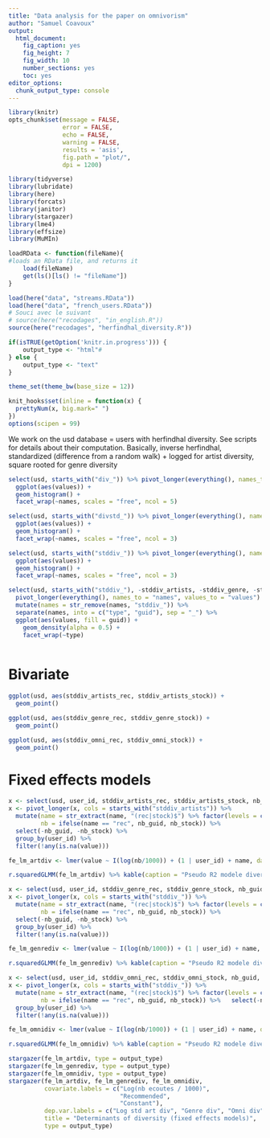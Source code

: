 ```yaml
---
title: "Data analysis for the paper on omnivorism"
author: "Samuel Coavoux"
output: 
  html_document: 
    fig_caption: yes
    fig_height: 7
    fig_width: 10
    number_sections: yes
    toc: yes
editor_options: 
  chunk_output_type: console
---
```


```r
library(knitr)
opts_chunk$set(message = FALSE,
               error = FALSE,
               echo = FALSE,
               warning = FALSE,
               results = 'asis',
               fig.path = "plot/",
               dpi = 1200)
```

```r
library(tidyverse)
library(lubridate)
library(here)
library(forcats)
library(janitor)
library(stargazer)
library(lme4)
library(effsize)
library(MuMIn)

loadRData <- function(fileName){
#loads an RData file, and returns it
    load(fileName)
    get(ls()[ls() != "fileName"])
}

```

```r
load(here("data", "streams.RData"))
load(here("data", "french_users.RData"))
# Souci avec le suivant
# source(here("recodages", "in_english.R"))
source(here("recodages", "herfindhal_diversity.R"))
```

```r
if(isTRUE(getOption('knitr.in.progress'))) {
    output_type <- "html"#
} else {
    output_type <- "text"
}

theme_set(theme_bw(base_size = 12))

knit_hooks$set(inline = function(x) {
  prettyNum(x, big.mark=" ")
})
options(scipen = 99)

```


We work on the usd database = users with herfindhal diversity. See scripts for details about their computation. Basically, inverse herfindhal, standardized (difference from a random walk) + logged for artist diversity, square rooted for genre diversity

```r
select(usd, starts_with("div_")) %>% pivot_longer(everything(), names_to = "names", values_to = "values") %>% 
  ggplot(aes(values)) +
  geom_histogram() +
  facet_wrap(~names, scales = "free", ncol = 5)
```

```r
select(usd, starts_with("divstd_")) %>% pivot_longer(everything(), names_to = "names", values_to = "values") %>% 
  ggplot(aes(values)) +
  geom_histogram() +
  facet_wrap(~names, scales = "free", ncol = 3)
```

```r
select(usd, starts_with("stddiv_")) %>% pivot_longer(everything(), names_to = "names", values_to = "values") %>% 
  ggplot(aes(values)) +
  geom_histogram() +
  facet_wrap(~names, scales = "free", ncol = 3)
```

```r
select(usd, starts_with("stddiv_"), -stddiv_artists, -stddiv_genre, -stddiv_omni) %>%
  pivot_longer(everything(), names_to = "names", values_to = "values") %>% 
  mutate(names = str_remove(names, "stddiv_")) %>% 
  separate(names, into = c("type", "guid"), sep = "_") %>% 
  ggplot(aes(values, fill = guid)) +
    geom_density(alpha = 0.5) +
    facet_wrap(~type)
    
```

# Bivariate

```r
ggplot(usd, aes(stddiv_artists_rec, stddiv_artists_stock)) +
  geom_point()
```

```r
ggplot(usd, aes(stddiv_genre_rec, stddiv_genre_stock)) +
  geom_point()
```

```r
ggplot(usd, aes(stddiv_omni_rec, stddiv_omni_stock)) +
  geom_point()
```


# Fixed effects models

```r
x <- select(usd, user_id, stddiv_artists_rec, stddiv_artists_stock, nb_guid, nb_stock, fq)
x <- pivot_longer(x, cols = starts_with("stddiv_artists")) %>% 
  mutate(name = str_extract(name, "(rec|stock)$") %>% factor(levels = c("stock", "rec")), 
         nb = ifelse(name == "rec", nb_guid, nb_stock)) %>% 
  select(-nb_guid, -nb_stock) %>% 
  group_by(user_id) %>% 
  filter(!any(is.na(value)))

fe_lm_artdiv <- lmer(value ~ I(log(nb/1000)) + (1 | user_id) + name, data = x)
```

```r
r.squaredGLMM(fe_lm_artdiv) %>% kable(caption = "Pseudo R2 modele diversité artiste")
```

```r
x <- select(usd, user_id, stddiv_genre_rec, stddiv_genre_stock, nb_guid, nb_stock, fq)
x <- pivot_longer(x, cols = starts_with("stddiv_")) %>% 
  mutate(name = str_extract(name, "(rec|stock)$") %>% factor(levels = c("stock", "rec")), 
         nb = ifelse(name == "rec", nb_guid, nb_stock)) %>% 
  select(-nb_guid, -nb_stock) %>% 
  group_by(user_id) %>% 
  filter(!any(is.na(value)))

fe_lm_genrediv <- lmer(value ~ I(log(nb/1000)) + (1 | user_id) + name, data = x)
```

```r
r.squaredGLMM(fe_lm_genrediv) %>% kable(caption = "Pseudo R2 modele diversité genre")
```


```r
x <- select(usd, user_id, stddiv_omni_rec, stddiv_omni_stock, nb_guid, nb_stock, fq)
x <- pivot_longer(x, cols = starts_with("stddiv_")) %>% 
  mutate(name = str_extract(name, "(rec|stock)$") %>% factor(levels = c("stock", "rec")), 
         nb = ifelse(name == "rec", nb_guid, nb_stock)) %>%   select(-nb_guid, -nb_stock) %>% 
  group_by(user_id) %>% 
  filter(!any(is.na(value)))

fe_lm_omnidiv <- lmer(value ~ I(log(nb/1000)) + (1 | user_id) + name, data = x)
```

```r
r.squaredGLMM(fe_lm_omnidiv) %>% kable(caption = "Pseudo R2 modele diversité omni")
```

```r
stargazer(fe_lm_artdiv, type = output_type)
stargazer(fe_lm_genrediv, type = output_type)
stargazer(fe_lm_omnidiv, type = output_type)
stargazer(fe_lm_artdiv, fe_lm_genrediv, fe_lm_omnidiv, 
          covariate.labels = c("Log(nb ecoutes / 1000)",
                               "Recommended",
                               "Constant"),
          dep.var.labels = c("Log std art div", "Genre div", "Omni div"),
          title = "Determinants of diversity (fixed effects models)",
          type = output_type)
```

